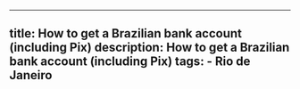 ---
  title: How to get a Brazilian bank account (including Pix)
  description: How to get a Brazilian bank account (including Pix)
  tags:
    - Rio de Janeiro
  ---